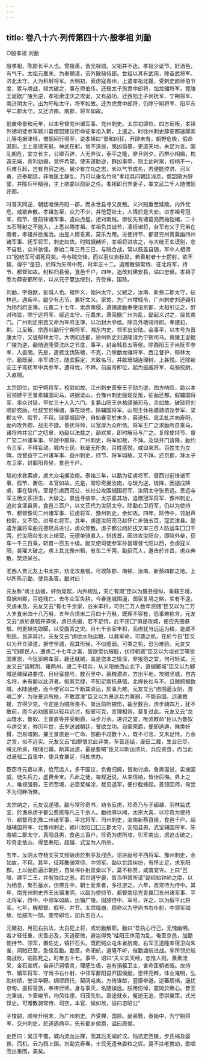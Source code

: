 ```yaml
---
---
---
```

title: 卷八十六·列传第四十六·殷孝祖  刘勔
---

○殷孝祖  刘勔

殷孝祖，陈郡长平人也。曾祖羡，晋光禄勋。父祖并不达。孝祖少诞节，好酒色，有气干。太祖元嘉末，为奉朝请，员外散骑侍郎。世祖以其有武用，除奋武将军、济北太守。入为积射将军。大明初，索虏寇青州，上遣孝祖北援，受刺史颜师伯节度，累与虏战，频大破之，事在师伯传。还授太子旅贲中郎将，加龙骧将军。竟陵王诞据广陵为逆，孝祖隶沈庆之攻诞，又有战功，迁西阳王子尚抚军、宁朔将军、南济阴太守。出为盱眙太守，将军如故。还为虎贲中郎将，仍除宁朔将军、阳平东平二郡太守。又迁济南、南郡，将军如故。

前废帝景和元年，以本号督兖州诸军事、兖州刺史。太宗初即位，四方反叛，孝祖外甥司徒参军颍川葛僧韶建议衔命征孝祖入朝，上遣之。时徐州刺史薛安都遣薛索儿等屯据津径，僧韶间行得至，说孝祖曰“景和凶狂，开辟未有，朝野危极，假命漏刻。主上圣德天挺，神武在躬，曾不浃辰，夷凶翦暴，更造天地，未足为言。国乱朝危，宜立长主，公卿百辟，人无异议，泰平之隆，非旦则夕。而群小相煽，构造无端，贪利幼弱，竞怀希望。使天道助逆，群凶事申，则主幼时艰，权柄不一，兵难互起，岂有自容之地。舅少有立功之志，长以气节成名，若便能控济、河义勇，还奉朝廷，非唯匡主静乱，乃可以垂名竹帛”孝祖具问朝廷消息，僧韶随方酧譬，并陈兵甲精强，主上欲委以前驱之任。孝祖即日弃妻子，率文武二千人随僧韶还都。

时普天同逆，朝廷唯保丹阳一郡，而永世县寻又反叛。义兴贼垂至延陵，内外忧危，咸欲奔散。孝祖忽至，众力不少，并伧楚壮士，人情於是大安。进孝祖号冠军，假节、督前锋诸军事，遣向虎槛，拒对南贼。御仗先有诸葛亮筒袖铠帽，二十五石弩射之不能入，上悉以赐孝祖。孝祖负其诚节，凌轹诸将，台军有父子兄弟在南者，孝祖并欲推治。由是人情乖离，莫乐为用。进使持节、都督兖州青冀幽四州诸军事、抚军将军，刺史如故。时贼据赭圻，孝祖将进攻之，与大统王玄谟别，悲不自胜，众并骇怪。泰始二年三月三日，与贼合战，常以鼓盖自随，军中人相谓曰“殷统军可谓死将矣。今与贼交锋，而以羽仪自标显，若善射者十士攒射，欲不毙，得乎”是日，於阵为矢所中死，时年五十二。追赠散骑常侍、征北将军，持节、都督如故。封秭归县侯，食邑千户。四年，追改封建安县，谥曰忠侯。孝祖子悉为薛安都所杀，以从兄子慧达继封。齐受禅，国除。

刘勔，字伯猷，彭城人也。祖怀义，始兴太守。父颖之，汝南、新蔡二郡太守，征林邑，遇疾卒。勔少有志节，兼好文义。家贫，为广州增城令，广州刺史刘道锡引为扬烈府主簿。元嘉二十七年，索虏南侵，道锡遣勔奉使诣京都，太祖引见之，酧对称旨，除宁远将军、绥远太守。元嘉末，萧简据广州为乱，勔起义讨之，烧其南门。广州刺史宗悫又命为军府主簿，以功封大亭侯。除员外散骑侍郎。孝建初，荆、江反叛，宗悫以勔行宁朔将军、湘东内史，领军出安陆。会事平，以本号为晋康太守，又徙郁林太守。大明初还都，徐州刺史刘道隆请为宁朔司马。竟陵王诞据广陵为逆，勔随道隆受沈庆之节度，事平，封金城县五等侯。除西阳王子尚抚军参军，入直閤。先是，遣费沈伐陈檀，不克，乃除勔龙骧将军、西江督护、郁林太守。勔既至，率军进讨，随宜翦定，大致名马，并献珊瑚连理树，上甚悦。还除新安王子鸾抚军中兵参军，遭母忧，不拜。前废帝即位，起为振威将军、屯骑校尉，入直閤。

太宗即位，加宁朔将军，校尉如故。江州刺史晋安王子勋为逆，四方响应，勔以本官领建平王景素辅国司马，进据梁山。会豫州刺史殷琰反叛，征勔还都，假辅国将军，率众讨琰，甲仗三十人入六门。复兼山阳王休祐骠骑司马，余如故。破琰将刘顺於宛唐，杜叔宝於横塘，事在琰传。除辅国将军、山阳王休祐骠骑谘议参军、梁郡太守、假节，不拜。琰婴城固守，自始春至於末冬，薛道标、庞孟虬并向寿阳，勔内攻外御，战无不捷。善抚将帅，以宽厚为众所依。将军王广之求勔所自乘马，诸将帅并忿广之叨冒，劝勔以法裁之，勔欢笑，即时解马与广之。复除使持节、督广交二州诸军事、平越中郎将、广州刺史，将军如故，不拜。及琰开门请降，勔约令三军，不得妄动。城内士民，秋毫无所失，百姓感悦，咸曰来苏。百姓生为立碑。改督益宁二州诸军事、益州刺史，持节、将军如故，又不拜。还京都，拜太子左卫率，封鄱阳县侯，食邑千户。

琰初求救索虏，虏大众屯据汝南。泰始三年，以勔为征虏将军、督西讨前锋诸军事，假节、置佐、本官如故。先是，常珍奇据汝南，与琰为逆，琰降，因据戍降虏，事在琰传。至是引虏西河公、长社公攻围辅国将军、汝阴太守张景远。景远与军主杨文苌拒击，大破之。景远寻病卒，太宗嘉其功，追赠冠军将军、豫州刺史，追封含洭县男，食邑三百户，以文苌代为汝阴太守。除勔右卫将军，仍以为使持节、都督豫司二州诸军事、征虏将军、豫州刺史，余如故。四年，除侍中，领射声校尉，又不受。进号右将军。其年，虏遣汝阳司马赵怀仁步骑五百，寇武津县。勔遣龙骧将军曲元德轻兵进讨，虏众惊散。虏子都公阏於拔又率三百人防运车囗囗千两，於汝阳台东水上结营。元德单骑直入，斩拔首，因进攻汝阳台，即陷外垒，获车一千三百乘，斩首一百五十级。勔又使司徒参军孙昙瓘督弋阳以西，会虏寇义阳，昙瓘大破之。虏上其北豫州租，有车二千两，勔招荒人，邀击於许昌，虏众奔散，焚烧米谷。

淮西人贾元友上书太宗，劝北攻悬瓠，可收陈郡、南顿、汝南、新蔡四郡之地。上以所陈示勔，使具条答。勔对曰：

元友称“虏主幼弱，奸伪竞起，内外规乱，天亡有期”臣以为獯丑侵纵，乘藉王境，盘据州郡，百姓残亡。去冬众军失耕，今春连城围逼，国家复境之略，实有不遑，灭虏未及。元友又云“有七千余家，谷米丰积，可供二万人数年资储”臣又以为二万人岁食米四十八万斛，五年合须米二百四十万斛，既理不容有，恐事难称言。元友又云“虏於悬瓠开驿保，虏已先据，若不足恃，此不须囗”俱是攻城，便应先图悬瓠，何更越先取郾，以受腹背之灾。且七千余家丰积，而虏犹当远运为粮，是威不制民，民非异计。元友又云“虏欲水陆运粮，以救军命，可袭之机，在於今日”臣又以为开立驿道，据守坚城，观其形候，不似蹙弱。可乘之机，恐为难验。元友又云“四郡民人，遭虏二十七年之毒，皆欲雪仇报耻，伏待朝威”臣又以为垣式宝等受国重恩，今犹驱略车营，翻还就贼，盖是恋本之情深，非报怨之宜，何可轻试。元友又云“请敕荆、雍两州，遣二千精兵，从义阳依西山北下，直据郾城”臣又以为郾城是贼驿路要戍，且经蛮接险，数百里中，裹粮潜进，方出平地，攻贼坚城，自古名将，未有能以此济者。假其克捷，不知足南抗悬瓠，北捍长社与不。且贼拥据数城，水陆通便，而今使官以二千断其资运，於事为难。元友又云“虏围逼汝阴，游魂二岁，为张景远所挫，不敢渡淮”臣又以为景远兵力寡弱，不能自固，远遣救援，方得少克。今定是为贼所畏不。景远前所摧伤，裁至数百，虏步骑四万，犹不敢前，而今必劝国家以轻兵远讨，指掌可克，言理相背，莫复过此。元友又云“龙山雉水，鲁奴、王景直等并受朝爵，马步万余。进讨之宜，唯须敕命”臣以为鲁奴与虏交关，弥历年世，去岁送诚朝廷，誓欲立功。自蒙荣爵，便即逃遁，殊类奸猾，岂易暗期。兼王景直是一亡命，部曲不过数十人，既不可言，又未足恃。万余之言，似不近实。元友又云“四郡恨忿此非类，车营连结，废田二载，生业已尽，贼无所资，粮储已罄。断其运道，最是要略”臣又以断运须兵，兵应资食，而当此过悬瓠二百里中，使兵食兼足，何处求办。

臣窃寻元嘉以来，伧荒远人，多干国议，负儋归阙，皆劝讨虏。鲁爽诞说，实挫国威，徒失兵力，虚费金宝。凡此之徒，每规近说，从来信纳，皆诒后悔。界上之人，唯视强弱，王师至境，必壶浆候涂，裁见退军，便抄截蜂起。首领回师，何尝不为河畔所弊。

太宗纳之，元友议遂寝。勔与常珍奇书，劝令反虏，珍奇乃与子超越、羽林监式宝，於谯杀虏子都公费拔等凡三千余人。勔驰驿以闻，太宗大喜，以珍奇为使持节、都督司北豫二州诸军事、平北将军、司州刺史，汝南新蔡县侯，食邑千户。超越辅国将军、北豫州刺史，颍川汝阳囗囗三郡太守，安阳县男。式宝辅国将军、陈南顿二郡太守，真阳县男，食邑三百户。珍奇为虏所攻，引军南出，虏追击破之，珍奇走依山，得至寿阳，超越、式宝为人所杀。

五年，汝阴太守杨文苌又频破虏於荆亭及戍西。诏进勔号平西将军、豫州刺史，余如故，不拜。其年，征拜散骑常侍、中领军。勔以世路纠纷，有怀止足，求东阳郡。上以勔启遍示朝臣，自尚书仆射袁粲以下，莫不称赞，咸谓宜许。上曰“巴陵、建平二王，并有独往之志。若世道宁晏，皆当申其所请”勔经始钟岭之南，以为栖息，聚石蓄水，仿佛丘中，朝士爱素者，多往游之。六年，改常侍为侍中。其年，南兖州刺史齐王出镇淮阴，以勔为使持节、都督南徐兖青冀囗五州诸军事、平北将军，侍中、中领军如故，出镇广陵。固辞侍中、军号，许之，以为假平北将军。七年，解都督、假号、并节。太宗临崩，顾命以为守尚书右仆射，中领军如故，给鼓吹一部。废帝即位，加兵五百人。

元徽初，月犯右执法，太白犯上将，或劝勔解职。勔曰“吾执心行己，无愧幽明。若才轻任重，灾眚必及，天道密微，避岂得免”桂阳王休范为乱，奄至京邑，加勔使持节、领军，置佐史，镇扞石头。既而贼众屯朱雀航南，右军王道隆率宿卫向朱雀，闻贼已至，急信召勔。勔至，命闭航，道隆不听，催勔渡航进战。率所领於航南战败，临陈死之，时年五十七。事平，诏曰“夫义实天经，忠惟人则，篆素流采，金石宣辉，自非识洞情灵，理感生极，岂有捐躯卫主，舍命匡朝者哉。故持节、镇军将军、守尚书右仆射、中领军鄱阳县开国侯勔，思怀亮粹，体业淹明，弘勋树绩，誉洽华野。绸缪顾托，契阔屯夷，方倚谋猷，翌康帝道。逆蕃扇祸，逼扰京甸，援桴誓旅，奉律行师。身与事灭，名随操远。朕用伤悼，震恸於厥心。昔王允秉诚，卞壸峻节，均风往德，归茂先轨。泉途就永，冤逝无追，思崇徽策，式光惇史。可赠散骑常侍、司空，本官、侯如故，谥曰忠昭公”

子悛嗣，顺帝升明末，为广州刺史。齐受禅，国除。勔弟斅，泰始中，为宁朔将军、交州刺史，於道遇病卒。先有都乡侯爵，谥曰质侯。

史臣曰：吴汉平蜀，城内流血沾踝，而其后无闻於汉。陆抗定西陵，步氏祸及婴孩，而机、云为戮上国。刘勔克寿春，士民无遗刍委粒之叹。莫不扶老携幼，歌唱而出重围，美矣。

